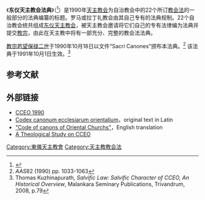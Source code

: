 {{東儀天主教會}}
《'''东仪天主教会法典'''》（{{lang-la|''Codex Canonum Ecclesiarum Orientalium''}}<ref>{{cite web |title=CODEX CANONUM ECCLESIARUM ORIENTALIUM* |url=https://www.vatican.va/content/john-paul-ii/la/apost_constitutions/documents/hf_jp-ii_apc_19901018_codex-can-eccl-orient-1.html |publisher=Libreria Editrice Vaticana |accessdate=2020-06-27 |archiveurl=https://web.archive.org/web/20200627090720/https://www.vatican.va/content/john-paul-ii/la/apost_constitutions/documents/hf_jp-ii_apc_19901018_codex-can-eccl-orient-1.html |archivedate=2020-06-27 |language=la |date=1990-10-18 |dead-url=no }}</ref>）是1990年[[天主教会|天主教会]]为自治教会中的22个所订[[教会法_(天主教会)|教会法]]的一般部分的法典编纂的标题。罗马或拉丁礼教会由其自己专有的法典规制。22个自治教会统共组成[[东仪天主教会|东仪天主教会]]，被天主教会邀请将它们自己的专有法律编为法典并提交[[教宗|教宗]]，由此在天主教中将有一部充分、完整的教会法法典。

[[教宗若望保禄二世|教宗若望保禄二世]]于1990年10月18日以文件“Sacri Canones”颁布本法典。<ref>''AAS''82 (1990) pp. 1033-1063</ref> 该法典于1991年10月1日生效。<ref>Thomas Kuzhinapurath, ''Salvific Law: Salvific Character of CCEO, An Historical Overview'', Malankara Seminary Publications, Trivandrum, 2008, p.79</ref> 

== 参考文献 ==
{{Reflist}}

== 外部链接 ==
*[http://www.scribd.com/doc/2066032/CCEO-1990 CCEO 1990]{{Wayback|url=http://www.scribd.com/doc/2066032/CCEO-1990 |date=20090225140250 }}
*[http://www.intratext.com/X/LAT0758.HTM Codex canonum ecclesiarum orientalium]{{Wayback|url=http://www.intratext.com/X/LAT0758.HTM |date=20090519052524 }}，original text in Latin
*[http://www.intratext.com/X/ENG1199.HTM "Code of canons of Oriental Churchs"]{{Wayback|url=http://www.intratext.com/X/ENG1199.HTM |date=20090527191641 }}，English translation
*[http://www.scribd.com/doc/7528038/Salvific-Law-Salvific-Character-of-CCEO-An-Historical-Overview-By-Thomas-Kuzhinapurath A Theological Study on CCEO]{{Wayback|url=http://www.scribd.com/doc/7528038/Salvific-Law-Salvific-Character-of-CCEO-An-Historical-Overview-By-Thomas-Kuzhinapurath |date=20090418234641 }}

{{Authority control}}
[[Category:東儀天主教會|Category:東儀天主教會]]
[[Category:天主教教会法|Category:天主教教会法]]